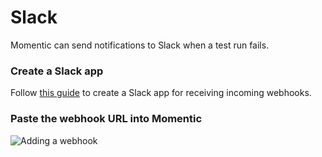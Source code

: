 
# Slack

Momentic can send notifications to Slack when a test run fails.

<Steps>

### Create a Slack app

Follow [this guide](https://api.slack.com/messaging/webhooks) to create a Slack app for receiving incoming webhooks.

### Paste the webhook URL into Momentic

![Adding a webhook](/images/docs/webhook.gif)

</Steps>

